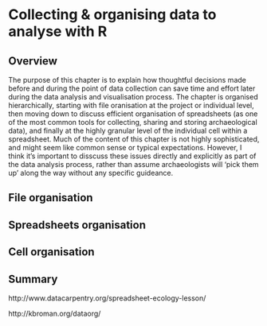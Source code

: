 # Collecting & organising data to analyse with R {#dataorganisation}
  
## Overview

The purpose of this chapter is to explain how thoughtful decisions made before and during the point of data collection can save time and effort later during the data analysis and visualisation process. The chapter is organised hierarchically, starting with file oranisation at the project or individual level, then moving down to discuss efficient organisation of spreadsheets (as one of the most common tools for collecting, sharing and storing archaeological data), and finally at the highly granular level of the individual cell within a spreadsheet. Much of the content of this chapter is not highly sophisticated, and might seem like common sense or typical expectations. However, I think it's important to disscuss these issues directly and explicitly as part of the data analysis process, rather than assume archaeologists will 'pick them up' along the way without any specific guideance. 

## File organisation

## Spreadsheets organisation

## Cell organisation

## Summary

http://www.datacarpentry.org/spreadsheet-ecology-lesson/

http://kbroman.org/dataorg/









